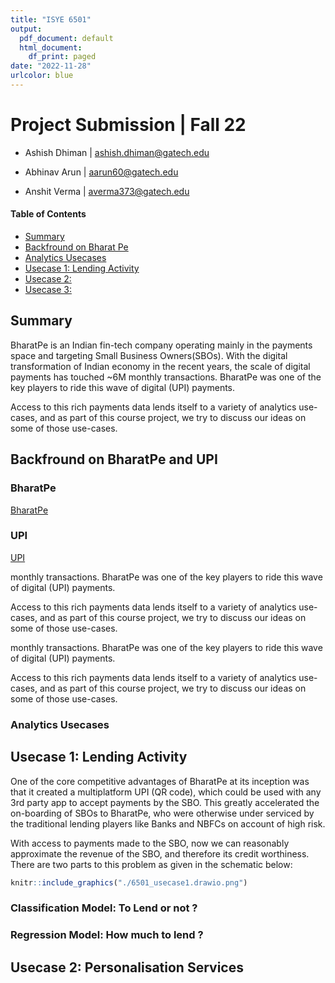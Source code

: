 ```yaml
---
title: "ISYE 6501"
output:
  pdf_document: default
  html_document:
    df_print: paged
date: "2022-11-28"
urlcolor: blue
---
```


# Project Submission \| Fall 22

-   Ashish Dhiman \| [ashish.dhiman\@gatech.edu](mailto:ashish.dhiman@gatech.edu){.email}

-   Abhinav Arun \| [aarun60\@gatech.edu](mailto:aarun60gatech.edu){.email}

-   Anshit Verma \| [averma373\@gatech.edu](mailto:averma373@gatech.edu){.email}

#### Table of Contents

-   [Summary](#Summary)
-   [Backfround on Bharat Pe](#background)
-   [Analytics Usecases](#usecases)
-   [Usecase 1: Lending Activity](#usecase1)
-   [Usecase 2:](#usecase2)
-   [Usecase 3:](#usecase3)

## Summary {#summary}

BharatPe is an Indian fin-tech company operating mainly in the payments space and targeting Small Business Owners(SBOs). With the digital transformation of Indian economy in the recent years, the scale of digital payments has touched \~6M monthly transactions. BharatPe was one of the key players to ride this wave of digital (UPI) payments.

Access to this rich payments data lends itself to a variety of analytics use-cases, and as part of this course project, we try to discuss our ideas on some of those use-cases.

## Backfround on BharatPe and UPI {#background}

### BharatPe

[BharatPe](https://bharatpe.com/companyprofile)

### UPI

[UPI](https://www.npci.org.in/what-we-do/upi/product-overview)

monthly transactions. BharatPe was one of the key players to ride this wave of digital (UPI) payments.

Access to this rich payments data lends itself to a variety of analytics use-cases, and as part of this course project, we try to discuss our ideas on some of those use-cases.

monthly transactions. BharatPe was one of the key players to ride this wave of digital (UPI) payments.

Access to this rich payments data lends itself to a variety of analytics use-cases, and as part of this course project, we try to discuss our ideas on some of those use-cases.

### Analytics Usecases {#usecases}

## Usecase 1: Lending Activity {#usecase1}

One of the core competitive advantages of BharatPe at its inception was that it created a multiplatform UPI (QR code), which could be used with any 3rd party app to accept payments by the SBO. This greatly accelerated the on-boarding of SBOs to BharatPe, who were otherwise under serviced by the traditional lending players like Banks and NBFCs on account of high risk.

With access to payments made to the SBO, now we can reasonably approximate the revenue of the SBO, and therefore its credit worthiness. There are two parts to this problem as given in the schematic below:

```r
knitr::include_graphics("./6501_usecase1.drawio.png")
```

### Classification Model: To Lend or not ?

### Regression Model: How much to lend ?

## Usecase 2: Personalisation Services
